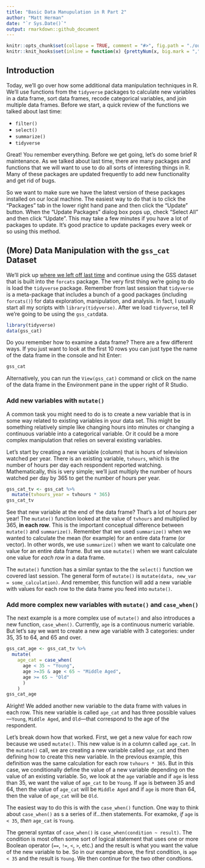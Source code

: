 ```yaml
---
title: "Basic Data Manupulation in R Part 2"
author: "Matt Herman"
date: "`r Sys.Date()`"
output: rmarkdown::github_document
---
```


```r
knitr::opts_chunk$set(collapse = TRUE, comment = "#>", fig.path = "./output/figures/")
knitr::knit_hooks$set(inline = function(x) {prettyNum(x, big.mark = ",")})
```
## Introduction

Today, we'll go over how some additional data manipulation techniques in R. We'll use functions from the `tidyverse` packages to calculate new variables in a data frame, sort data frames, recode categorical variables, and join multiple data frames. Before we start, a quick review of the functions we talked about last time:

* `filter()`
* `select()`
* `summarize()`
* `tidyverse`

Great! You remember everything. Before we get going, let's do some brief R maintenance. As we talked about last time, there are many packages and functions that we will want to use to do all sorts of interesting things in R. Many of these packages are updated frequently to add new functionality and get rid of bugs.

So we want to make sure we have the latest version of these packages installed on our local machine. The easiest way to do that is to click the "Packages" tab in the lower right hand pane and then click the "Update" button. When the "Update Packages" dialog box pops up, check "Select All" and then click "Update". This may take a few minutes if you have a lot of packages to update. It's good practice to update packages every week or so using this method. 

## (More) Data Manipulation with the `gss_cat` Dataset

We'll pick up [where we left off last time](https://github.com/mfherman/r-study-group/blob/master/docs/basic_data_manip.md) and continue using the GSS dataset that is built into the `forcats` package. The very first thing we're going to do is load the `tidyverse` package. Remember from last session that `tidyverse` is a meta-package that includes a bunch of a good packages (including `forcats()`) for data exploration, manipulation, and analysis. In fact, I usually start all my scripts with `library(tidyverse)`. After we load `tidyverse`, tell R we're going to be using the `gss_cat`data.

```r
library(tidyverse)
data(gss_cat)
```

Do you remember how to examine a data frame? There are a few different ways. If you just want to look at the first 10 rows you can just type the name of the data frame in the console and hit Enter:

```r
gss_cat
```
Alternatively, you can run the `View(gss_cat)` command or click on the name  of the data frame in the Environment pane in the upper right of R Studio.

### Add new variables with `mutate()`

A common task you might need to do is to create a new variable that is in some way related to existing variables in your data set. This might be something relatively simple like changing hours into minutes or changing a continuous variable into a categorical variable. Or it could be a more complex manipulation that relies on several existing variables.

Let's start by creating a new variable (column) that is hours of television watched per year. There is an existing variable, `tvhours`, which is the number of hours per day each respondent reported watching. Mathematically, this is very simple; we'll just multiply the number of hours watched per day by 365 to get the number of hours per year.

```r
gss_cat_tv <- gss_cat %>%
  mutate(tvhours_year = tvhours * 365)
gss_cat_tv
```

See that new variable at the end of the data frame? That's a lot of hours per year! The `mutate()` function looked at the value of `tvhours` and multiplied by 365, **in each row**. This is the important conceptual difference between `mutate()` and `summarize()`. Remember that we used `summarize()` when we wanted to calculate the mean (for example) for an entire data frame (or vector). In other words, we use `summarize()` when we want to calculate one value for an entire data frame. But we use `mutate()` when we want calculate one value for *each row* in a data frame.

The `mutate()` function has a similar syntax to the the `select()` function we covered last session. The general form of `mutate()` is `mutate(data, new_var = some_calculation)`. And remember, this function will add a new variable with values for each row to the data frame you feed into `mutate()`.

### Add more complex new variables with `mutate()` and `case_when()`

The next example is a more complex use of `mutate()` and also introduces a new function, `case_when()`. Currently, `age` is a continuous numeric variable. But let's say we want to create a new age variable with 3 categories: under 35, 35 to 64, and 65 and over.

```r
gss_cat_age <- gss_cat_tv %>% 
  mutate(
    age_cat = case_when(
      age < 35 ~ "Young",
      age >=35 & age < 65 ~ "Middle Aged",
      age >= 65 ~ "Old"
      )
    )
gss_cat_age
```

Alright! We added another new variable to the data frame with values in each row. This new variable is called `age_cat` and has three possible values&mdash;`Young`, `Middle Aged`, and `Old`&mdash;that correspond to the age of the respondent.

Let's break down how that worked. First, we get a new value for each row because we used `mutate()`. This new value is in a column called `age_cat`. In the `mutate()` call, we are creating a new variable called `age_cat` and then defining how to create this new variable. In the previous example, this definition was the same calculation for each row `tvhours * 365`. But in this case, we conditionally define the value of a new variable depending on the value of an existing variable. So, we look at the `age` variable and if `age` is less than 35, we want the value of `age_cat` to be `Young`. If `age` is between 35 and 64, then the value of `age_cat` will be `Middle Aged` and if `age` is more than 64, then the value of `age_cat` will be `Old`.

The easiest way to do this is with the `case_when()` function. One way to think about `case_when()` as s a series of if...then statements. For examoke, *if* `age` is `< 35`, *then* `age_cat` is `Young`.

The general syntax of `case_when()` is `case_when(condition ~ result)`. The condition is most often some sort of logical statement that uses one or more Boolean operator (`==`, `!=`, `<`, `>`, etc.) and the result is what you want the value of the new variable to be. So in our exampe above, the first condition, is `age < 35` and the result is `Young`. We then continue for the two other condtions.